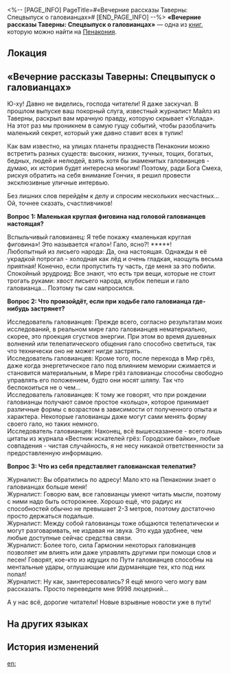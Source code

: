 <%-- [PAGE_INFO]
PageTitle=#«Вечерние рассказы Таверны: Спецвыпуск о галовианцах»#
[END_PAGE_INFO] --%>
{{Дополнить}}
{{Книга Инфобокс
|id           = 361
|Название     = 
|Изображение  = Предмет Газета.png
|Мир          = Пенакония
|Томов        = 1
|Автор        = <!--нужно добавить-->
|Описание     = Таблоид, написанный журналистом из Таверны. По большей части совершенная бессмыслица.
|Том1         = {{tx}}
|Источник1    = {{tx|Отсутствует источник}}
|Персонажи    = 
|Фракции      = 
}}
'''«Вечерние рассказы Таверны: Спецвыпуск о галовианцах»''' — одна из [[Книги|книг]], которую можно найти на [[Пенакония]].

==Локация==
{{Отметка карты|<!--название карты-->|<!--id отметки-->}}

==«Вечерние рассказы Таверны: Спецвыпуск о галовианцах»==
Ю-ху! Давно не виделись, господа читатели! Я даже заскучал. В прошлом выпуске ваш покорный слуга, известный журналист Майлз из Таверны, раскрыл вам мрачную правду, которую скрывает «Услада». На этот раз мы проникнем в самую гущу событий, чтобы разоблачить маленький секрет, который уже давно ставит всех в тупик!

Как вам известно, на улицах планеты празднеств Пенаконии можно встретить разных существ: высоких, низких, тучных, тощих, богатых, бедных, людей и нелюдей, взять хотя бы знаменитых галовианцев - думаю, их история будет интересна многим! Поэтому, ради Бога Смеха, рискуя обратить на себя внимание Гончих, я решил провести эксклюзивные уличные интервью.

Без лишних слов перейдём к делу и спросим нескольких несчастных... Ой, точнее сказать, счастливчиков!

'''Вопрос 1: Маленькая круглая фиговина над головой галовианцев настоящая?'''

Вспыльчивый галовианец: Я тебе покажу «маленькая круглая фиговина»! Это называется «гало»! Гало, ясно?! *****!<br />
Любопытный из лисьего народа: Да, она настоящая. Однажды я её украдкой потрогал - холодная как лёд и очень гладкая, наощупь весьма приятная! Конечно, если пропустить ту часть, где меня за это побили.<br />
Спокойный эрудроид: Все знают, что есть три вещи, которые не стоит трогать руками: хвост лисьего народа, клубок пепеши и гало галовианца... Поэтому ты сам напросился.

'''Вопрос 2: Что произойдёт, если при ходьбе гало галовианца где-нибудь застрянет?'''

Исследователь галовианцев: Прежде всего, согласно результатам моих исследований, в реальном мире гало галовианцев нематериально, скорее, это проекция сгустков энергии. При этом во время душевных волнений или телепатического общения гало способно светиться, так что технически оно не может нигде застрять.<br />
Исследователь галовианцев: Кроме того, после перехода в Мир грёз, даже когда энергетическое гало под влиянием мемории сжимается и становится материальным, в Мире грёз галовианцы способны свободно управлять его положением, будто они носят шляпу. Так что беспокоиться не о чем...<br />
Исследователь галовианцев: К тому же говорят, что при рождении галовианцы получают самое простое «кольцо», которое принимает различные формы с возрастом в зависимости от полученного опыта и характера. Некоторые галовианцы даже могут сами менять форму своего гало, но таких немного.<br />
Исследователь галовианцев: Наконец, всё вышесказанное - всего лишь цитаты из журнала «Вестник искателей грёз: Городские байки», любые совпадения - чистая случайность, я не несу никакой ответственности за предоставленную информацию.

'''Вопрос 3: Что из себя представляет галовианская телепатия?'''

Журналист: Вы обратились по адресу! Мало кто на Пенаконии знает о галовианцах больше меня!<br />
Журналист: Говорю вам, все галовианцы умеют читать мысли, поэтому с ними надо быть осторожнее. Хорошо ещё, что радиус их способностей обычно не превышает 2-3 метров, поэтому достаточно просто держаться подальше.<br />
Журналист: Между собой галовианцы тоже общаются телепатически и могут разговаривать, не издавая ни звука. Это куда удобнее, чем любые доступные сейчас средства связи.<br />
Журналист: Более того, сила Гармонии некоторых галовианцев позволяет им влиять или даже управлять другими при помощи слов и песен! Говорят, кое-кто из идущих по Пути галовианцев способны на ментальные удары, оглушающие или дурманящие тех, кто под них попал!<br />
Журналист: Ну как, заинтересовались? Я ещё много чего могу вам рассказать. Просто переведите мне 9998 люцерний...

А у нас всё, дорогие читатели! Новые взрывные новости уже в пути!

==На других языках==
{{На других языках
|en   = Evening Tavern Stories: Halovian Special Issue
|zhs  = 酒馆夜谭：天环族特辑
|zht  = 酒館夜譚：天環族特輯
|ja   = 酒場の夜：天環族特集
|ko   = 술집 야화: 헤일로족 특집
|es   = Versión vespertina de Historias de la taberna: Edición especial aureoliana
|fr   = Histoires du soir à la Taverne&nbsp;: numéro spécial Haloviens
|ru   = «Вечерние рассказы Таверны: Спецвыпуск о галовианцах»
|th   = เรื่องเล่าจากบาร์: ฉบับพิเศษ Halovian
|vi   = Câu Chuyện Về Đêm Ở Quán Rượu: Số Đặc Biệt - Tộc Halovian
|de   = Abendliche Tavernengeschichten: Halovianer-Sonderausgabe
|id   = Pembicaraan Malam di Bar: Edisi Khusus Halovian
|pt   = Histórias Noturnas da Taverna: Edição Especial Haloviana
}}

==История изменений==
{{История изменений|3.5}}

[[en:]]